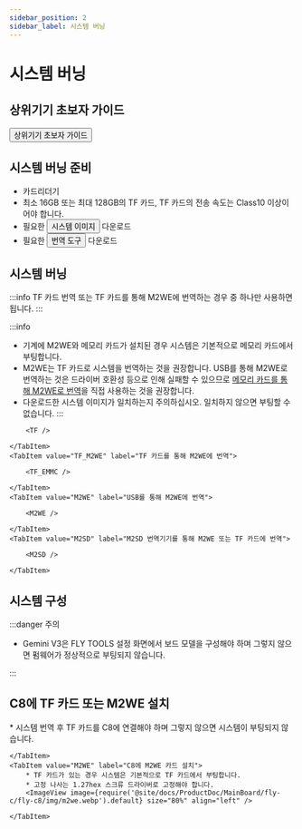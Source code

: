 ```yaml
---
sidebar_position: 2
sidebar_label: 시스템 버닝
---
```



# 시스템 버닝

## 상위기기 초보자 가이드

<Button variant="contained" disableElevation href="/docs/DebugDoc/baodian/host/">상위기기 초보자 가이드</Button>

## 시스템 버닝 준비

* 카드리더기
* 최소 16GB 또는 최대 128GB의 TF 카드, TF 카드의 전송 속도는 Class10 이상이어야 합니다.
* 필요한 <Button variant="contained" disableElevation href="/docs/ResDownload/system-img/fly-c8">시스템 이미지</Button> 다운로드
* 필요한 <Button variant="contained" disableElevation href="/docs/ResDownload/auxiliary_software/">번역 도구</Button> 다운로드

## 시스템 버닝

:::info
TF 카드 번역 또는 TF 카드를 통해 M2WE에 번역하는 경우 중 하나만 사용하면 됩니다.
:::

:::info
* 기계에 M2WE와 메모리 카드가 설치된 경우 시스템은 기본적으로 메모리 카드에서 부팅합니다.
* M2WE는 TF 카드로 시스템을 번역하는 것을 권장합니다. USB를 통해 M2WE로 번역하는 것은 드라이버 호환성 등으로 인해 실패할 수 있으므로 [메모리 카드를 통해 M2WE로 번역](https://mellow-next.klipper.cn/docs/ProductDoc/SBC/fly-pi-v2/fly-os)을 직접 사용하는 것을 권장합니다.
* 다운로드한 시스템 이미지가 일치하는지 주의하십시오. 일치하지 않으면 부팅할 수 없습니다.
:::

<Tabs>
    <TabItem value="TF" label="TF 카드에 번역" default>
        
        <TF />
        
    </TabItem>
    <TabItem value="TF_M2WE" label="TF 카드를 통해 M2WE에 번역">
        
        <TF_EMMC />

    </TabItem>
    <TabItem value="M2WE" label="USB를 통해 M2WE에 번역">
        
        <M2WE />

    </TabItem>
    <TabItem value="M2SD" label="M2SD 번역기기를 통해 M2WE 또는 TF 카드에 번역">
        
        <M2SD />

    </TabItem>
</Tabs>

## 시스템 구성

<CONFIG />

:::danger 주의

* Gemini V3은 FLY TOOLS 설정 화면에서 보드 모델을 구성해야 하며 그렇지 않으면 펌웨어가 정상적으로 부팅되지 않습니다.

:::

## C8에 TF 카드 또는 M2WE 설치

<Tabs>
    <TabItem value="TF" label="C8에 TF 카드 설치" default>
        * 시스템 번역 후 TF 카드를 C8에 연결해야 하며 그렇지 않으면 시스템이 부팅되지 않습니다.
        <ImageView image={require('@site/docs/ProductDoc/MainBoard/fly-c/fly-c8/img/tf.webp').default} size="80%" align="left" />  

    </TabItem>
    <TabItem value="M2WE" label="C8에 M2WE 카드 설치">
        * TF 카드가 있는 경우 시스템은 기본적으로 TF 카드에서 부팅합니다.
        * 고정 나사는 1.27hex 스크류 드라이버로 고정해야 합니다.
        <ImageView image={require('@site/docs/ProductDoc/MainBoard/fly-c/fly-c8/img/m2we.webp').default} size="80%" align="left" />  

    </TabItem>
</Tabs>